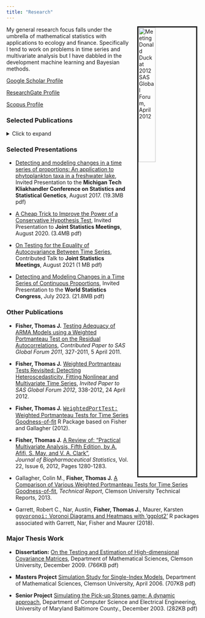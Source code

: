 ```yaml
---
title: "Research"
---
```


  <img
    src="images/sas-donald.jpg"
    alt="Meeting Donald Duck at 2012 SAS Global Forum, April 2012"
    title="Meeting Donald Duck at 2012 SAS Global Forum, April 2012"
    align="right"
    style="width:30%; border:3px solid; margin-left: 20px; margin-right: 5px"
  />

My general research focus falls under the umbrella of mathematical statistics with applications to ecology and finance. Specifically I tend to work on problems in time series and multivariate analysis but I have dabbled in the development machine learning and Bayesian methods.

<a href="http://scholar.google.com/citations?user=yWlETysAAAAJ">Google Scholar Profile</a>

<a href="https://www.researchgate.net/profile/Thomas_Fisher5">ResearchGate Profile</a>

<a href="http://www.scopus.com/authid/detail.url?authorId=36241625400">Scopus Profile</a>

<h3>Selected Publications</h3>

<details>
<summary>Click to expand</summary>

* **Fisher, Thomas J.**, Sun, Xiaoqian, Gallagher, Colin M.,
 <a href="http://dx.doi.org/10.1016/j.jmva.2010.07.004">A New Test for Sphericity of the Covariance Matrix for High Dimensional Data</a>, 
 *Journal of Multivariate Analysis*, Vol. 101, No. 10, Nov. 2010, 2554-2570.
* **Fisher, Thomas J.**, Sun, Xiaoqian,
<a href="http://dx.doi.org/10.1016/j.csda.2010.12.006">Improved Stein-type shrinkage estimators for the high-dimensional multivariate normal covariance matrix</a>, 
*Computational Statistics and Data Analysis*, Vol. 55, No. 5., May 2011, 1909-1918. 
* **Fisher, Thomas J.**, Gallagher, Colin M., 
<a href="http://amstat.tandfonline.com/doi/abs/10.1080/01621459.2012.688465">New Weighted Portmanteau Statistics for Time Series Goodness-of-Fit Testing</a>,
*Journal of the American Statistical Association*, Vol. 107, Issue 498, 2012, Pages 777-787.
* Gallagher, Colin M., **Fisher, Thomas J.**
<a href="http://onlinelibrary.wiley.com/doi/10.1111/jtsa.12093/abstract">On Weighted Portmanteau Tests for Time Series Goodness-of-fit</a>
*Journal of Time Series Analysis*, Vol. 36, Issue 1, January 2015, Pages 67-83.
* Robbins, Michael W., **Fisher, Thomas J.**
<a href="https://www.tandfonline.com/doi/abs/10.1080/07350015.2014.962699">Cross-Correlation Matrices for Tests of Independence and Causality between Two Multivariate Time Series</a>
*Journal of Business and Economic Statistics*, Vol. 33, Issue 4, 2015, Pages 459-473.

* **Fisher, Thomas J.**, Robbins, Michael W. <a href="https://doi.org/10.5705/ss.202016.0286">An Improved Measure for Lack of Fit in Time Series Models</a>, *Statistica Sinica*, Vol 28, 2018, Pages 1285-1305.

* **Fisher, Thomas J.**, Robbins, Michael W. <a href="https://amstat.tandfonline.com/doi/abs/10.1080/00031305.2017.1395364#.Xyw8HChKiM8">A Cheap Trick to Improve the Power of a Conservative Hypothesis Test</a>, *The American Statistician*, Vol. 73, Issue 3, 2019, Pages 232-242.

* Sun, Zequn, **Fisher, Thomas J.** <a href="https://www.tandfonline.com/doi/full/10.1080/02664763.2020.1783519">Testing for correlation between two time series using a parametric bootstrap</a>, *Journal of Applied Statistics*, Vol. 48, Issue 11, 2021, Pages 2042-2063.

* Cirkovic, Daniel, **Fisher, Thomas J.** <a href="https://onlinelibrary.wiley.com/doi/abs/10.1002/env.2680">On testing for the equality of autocovariance in time series</a>, *Environmetrics*, Vol. 32, Issue 7, 2021.

* **Fisher, Thomas J.**, Zhang, Jing, Colegate, Stephen P., Vanni, Michael J. <a href="https://projecteuclid.org/journals/annals-of-applied-statistics/volume-16/issue-1/Detecting-and-modeling-changes-in-a-time-series-of-proportions/10.1214/21-AOAS1509.pdf">Detecting and Modeling Changes in a Time Series of Proportions</a>, *Annals of Applied Statistics*, Vol. 16 Number 1, 477-494, 2022.

</details>

<h3>Selected Presentations</h3>

* <a href="works/mtu_fisherTalk.pdf">Detecting and modeling changes in a time series of proportions: An application to phytoplankton taxa in a freshwater lake</a>, Invited Presentation to the **Michigan Tech Kliakhandler Conference on Statistics and Statistical Genetics**, August 2017. (19.3MB pdf)

* <a href="works/jsm_cheapTrickPresentation.pdf">A Cheap Trick to Improve the Power of a Conservative Hypothesis Test</a>, 
Invited Presentation to **Joint Statistics Meetings**, August 2020. (3.4MB pdf)

* <a href="works/jsm21_autocovarianceTestingPresentation.pdf">On Testing for the Equality of Autocovariance Between Time Series</a>, Contributed Talk to **Joint Statistics Meetings**, August 2021 (1 MB pdf)

* <a href="works/wsc23_detecingChangesProportions.pdf">Detecting and Modeling Changes in a Time Series of Continuous Proportions</a>, Invited Presentation to the **World Statistics Congress**, July 2023. (21.8MB pdf)

<h3>Other Publications</h3>

* **Fisher, Thomas J.**
<a href="http://www.google.com/url?sa=t&rct=j&q=&esrc=s&source=web&cd=2&cad=rja&ved=0CDEQFjAB&url=http%3A%2F%2Fsupport.sas.com%2Fresources%2Fpapers%2Fproceedings11%2F327-2011.pdf&ei=jjNpUvOjNJKgkQeGxYCAAg&usg=AFQjCNHhsHTcYerziJU1SfV7B9pd-BUxFA&sig2=Yv426md5dqc9MyDyUX3K9g">Testing Adequacy of ARMA Models using a Weighted Portmanteau Test on the Residual Autocorrelations</a>,
*Contributed Paper to SAS Global Forum 2011*, 327-2011, 5 April 2011.

* **Fisher, Thomas J.**
<a href="http://www.google.com/url?sa=t&rct=j&q=&esrc=s&source=web&cd=6&cad=rja&ved=0CFYQFjAF&url=http%3A%2F%2Fsupport.sas.com%2Fresources%2Fpapers%2Fproceedings12%2F338-2012.pdf&ei=vzFpUtqzJM3pkAfE1YHoAQ&usg=AFQjCNGuxRb6a5YXphXUhZ4jeODz2Yx6lw&sig2=tgY1y-N20zdlRVn7YR6iQg&bvm=bv.55123115,d.eW0">Weighted Portmanteau Tests Revisited: Detecting Heteroscedasticity, Fitting Nonlinear and Multivariate Time Series</a>,
*Invited Paper to SAS Global Forum 2012*, 338-2012, 24 April 2012.

* **Fisher, Thomas J.**
<a href="http://cran.r-project.org/web/packages/WeightedPortTest/index.html"><font face="courier">WeightedPortTest:</font> Weighted Portmanteau Tests for Time Series Goodness-of-fit</a>
R Package based on Fisher and Gallagher (2012).

* **Fisher, Thomas J.**
<a href="http://www.tandfonline.com/doi/abs/10.1080/10543406.2012.713289#.Umk0BHiUxRo">A Review of: “Practical Multivariate Analysis, Fifth Edition, by A. Afifi, S. May, and V. A. Clark”</a>,<br>
*Journal of Biopharmaceutical Statistics*, Vol. 22, Issue 6, 2012, Pages 1280-1283.

* Gallagher, Colin M., **Fisher, Thomas J.**
<a href="http://www.clemson.edu/ces/math/technical_reports/gallagher.TR2013.pdf">A Comparison of Various Weighted Portmanteau Tests for Time Series Goodness-of-fit</a>,
*Technical Report*, Clemson University Technical Reports, 2013.

* Garrett, Robert C., Nar, Austin, **Fisher, Thomas J.**, Maurer, Karsten
<a href="https://cran.r-project.org/web/packages/ggvoronoi/index.html"><font face="courier">ggvoronoi:</font> Voronoi Diagrams and Heatmaps with 'ggplot2'</a>
R packages associated with Garrett, Nar, Fisher and Maurer (2018).


<h3>Major Thesis Work</h3>

* **Dissertation:**
<a href="works/fisher-diss.pdf">On the Testing and Estimation of High-dimensional Covariance Matrices</a>, 
Department of Mathematical Sciences, Clemson University, December 2009.</a> (766KB pdf)

* **Masters Project**
<a href="works/fisher-ms-proj.pdf">Simulation Study for Single-Index Models</a>,
Department of Mathematical Sciences, Clemson University, April 2006. (707KB pdf)

* **Senior Project**
<a href="works/fisher-algo.pdf">Simulating the Pick-up Stones game: A dynamic approach</a>, 
Department of Computer Science and Electrical Engineering, University of Maryland Baltimore County., December 2003. (282KB pdf)


